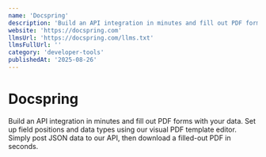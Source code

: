 ```yaml
---
name: 'Docspring'
description: 'Build an API integration in minutes and fill out PDF forms with your data. Set up field positions and data types using our visual PDF template editor. Simply post JSON data to our API, then download a filled-out PDF in seconds.'
website: 'https://docspring.com'
llmsUrl: 'https://docspring.com/llms.txt'
llmsFullUrl: ''
category: 'developer-tools'
publishedAt: '2025-08-26'
---
```


# Docspring

Build an API integration in minutes and fill out PDF forms with your data. Set up field positions and data types using our visual PDF template editor. Simply post JSON data to our API, then download a filled-out PDF in seconds.
